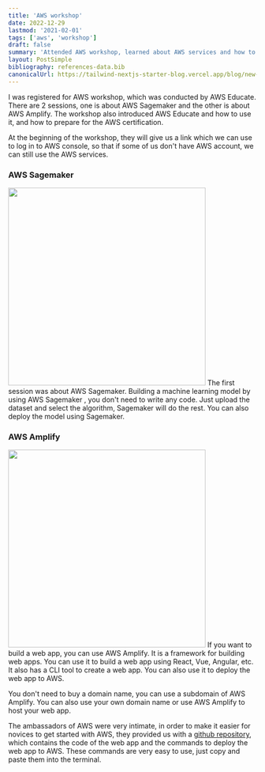 ```yaml
---
title: 'AWS workshop'
date: 2022-12-29
lastmod: '2021-02-01'
tags: ['aws', 'workshop']
draft: false
summary: 'Attended AWS workshop, learned about AWS services and how to use them, built a web app using AWS Amplify and ML model using AWS Sagemaker'
layout: PostSimple
bibliography: references-data.bib
canonicalUrl: https://tailwind-nextjs-starter-blog.vercel.app/blog/new-features-in-v1/
---
```


I was registered for AWS workshop, which was conducted by AWS Educate.
There are 2 sessions, one is about AWS Sagemaker and the other is about AWS Amplify.
The workshop also introduced AWS Educate and how to use it, and how to prepare for the
AWS certification.

At the beginning of the workshop, they will give us a link which we can use to log in to
AWS console, so that if some of us don't have AWS account, we can still use the AWS
services.

### AWS Sagemaker

<img
  src="https://i0.wp.com/lifewithdata.com/wp-content/uploads/2022/01/sagemaker_logo.jpg?fit=1920%2C810&ssl=1"
  width="400"
  height="400"
/>
The first session was about AWS Sagemaker. Building a machine learning model by using AWS Sagemaker ,
you don't need to write any code. Just upload the dataset and select the algorithm, Sagemaker will do
the rest. You can also deploy the model using Sagemaker.

### AWS Amplify

<img
  src="https://miro.medium.com/max/1200/1*vr5UecdIEaM1Y8I-8lSl7A.jpeg"
  width="400"
  height="400"
/>
If you want to build a web app, you can use AWS Amplify. It is a framework for building web apps. You
can use it to build a web app using React, Vue, Angular, etc. It also has a CLI tool to create a web
app. You can also use it to deploy the web app to AWS.

You don't need to buy a domain name, you can use a subdomain of AWS Amplify. You can also
use your own domain name or use AWS Amplify to host your web app.

The ambassadors of AWS were very intimate, in order to make it easier for novices to get started
with AWS, they provided us with a [github repository](https://github.com/wama-tw/aws-amplify-workshop), which contains the code of the web app
and the commands to deploy the web app to AWS. These commands are very easy to use, just
copy and paste them into the terminal.
